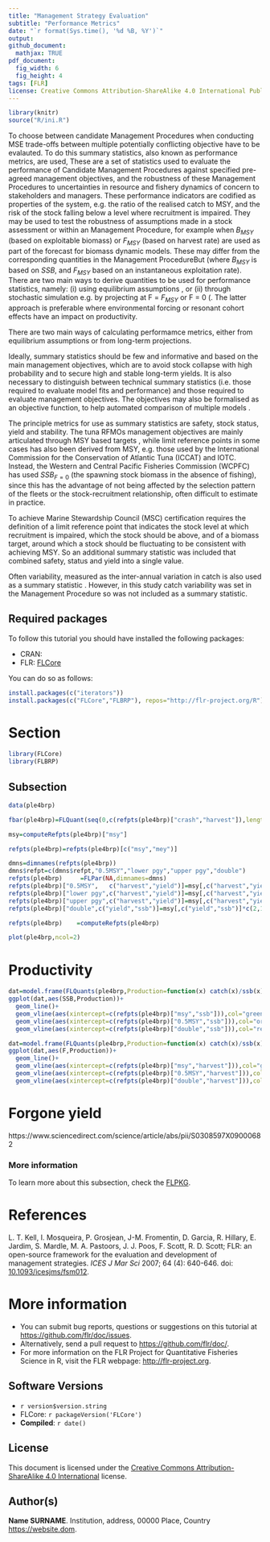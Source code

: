 ```yaml
---
title: "Management Strategy Evaluation"
subtitle: "Performance Metrics"
date: "`r format(Sys.time(), '%d %B, %Y')`"
output:
github_document:
  mathjax: TRUE
pdf_document:
  fig_width: 6 
  fig_height: 4 
tags: [FLR]
license: Creative Commons Attribution-ShareAlike 4.0 International Public License
---
```

 
```r
library(knitr)
source("R/ini.R")
```

To choose between candidate Management Procedures when conducting MSE trade-offs between multiple potentially conflicting objective have to be evalauted. To do this summary statistics, also known as performance metrics, are used, These are a set of statistics used to evaluate the performance of Candidate Management Procedures against specified pre-agreed management objectives, and the robustness of these Management Procedures to uncertainties in resource and fishery dynamics of concern to stakeholders and managers. These performance indicators are codified as properties of the system, e.g. the ratio of the realised catch to MSY, and the risk of the stock falling below a level where recruitment is impaired. They may be used to test the robustness of assumptions made in a stock assessment or within an Management Procedure, for example when $B_{MSY}$ (based on exploitable biomass) or $F_{MSY}$ (based on harvest rate) are used as part of the forecast for biomass dynamic models. These may differ from the corresponding quantities in the Management ProcedureBut  (where $B_{MSY}$ is based on $SSB$, and $F_{MSY}$ based on an instantaneous exploitation rate). There are two main ways to derive quantities to be used for performance statistics, namely: (i) using equilibrium assumptions \cite{sissenwine1987alternative}, or (ii) through stochastic simulation e.g. by projecting at F = $F_{MSY}$ or F = 0 (\citep[e.g.][] {carruthers2016performance, de2011management}. The latter approach is preferable where environmental forcing or resonant cohort effects have an impact on productivity.


There are two main ways of calculating performamce metrics, either from equilibrium assumptions or from long-term projections.


Ideally, summary statistics should be few and informative and based on the main management objectives, which are to avoid stock collapse with high probability and to secure high and stable long-term yields. It is also necessary to distinguish between technical summary statistics (i.e. those required to evaluate model fits and performance) and those required to evaluate management objectives. The objectives may also be formalised as an objective function, to help automated comparison of multiple models \citep[e.g.][]{fischer2021using}.

The principle metrics for use as summary statistics are safety, stock status, yield and stability. The tuna RFMOs management objectives are mainly articulated through MSY based targets \citep{kell2016quantification},  while limit reference points in some cases has also been derived from MSY, e.g. those used by the International Commission for the Conservation of Atlantic Tuna (ICCAT) and IOTC. Instead, the Western and Central Pacific Fisheries Commission (WCPFC) has used $SSB_{F=0}$ (the spawning stock biomass in the absence of fishing), since this has the advantage of not being affected by the selection pattern of the fleets or the stock-recruitment relationship, often difficult to estimate in practice. 

To achieve Marine Stewardship Council (MSC) certification requires the definition of a limit reference point that indicates the stock level at which recruitment is impaired, which the stock should be above, and of a biomass target, around which a stock should be fluctuating to be consistent with achieving MSY. So an additional summary statistic was included that combined safety, status and yield into a single value.

\begin{description}%[labelindent=\parindent,noitemsep,topsep=0pt,parsep=0pt,partopsep=0pt]
 \item[Safety] $min(SSB/B_{lim})$ for the simulation period
 \item[Status] $F/F_{MSY}<1$ and $SSB/B_{MSY}>1$ in the last years
 \item[Yield] mean($Yield/MSY$) for the simulation period
 %\item[Rebuilding] $SSB$[length($SSB$)]/$SSB$[1]))
 \item[Objective] Is the average yield achieved in the simulation period with the constraint that $SSB>20\%K$, then if $SSB>B_{MSY}$ and $F<F_{MSY}$ then catch achieves a $25\%$ price premium. 
 \end{description}

Often variability, measured as the inter-annual variation in catch is also used as a summary statistic \citep[e.g.][]{kell2005flat}. However, in this study catch variability was set in the Management Procedure so was not included as a summary statistic. 



## Required packages

To follow this tutorial you should have installed the following packages:

- CRAN: 
- FLR: [FLCore](http://www.flr-project.org/FLCore/)

You can do so as follows:

```r
install.packages(c("iterators"))
install.packages(c("FLCore","FLBRP"), repos="http://flr-project.org/R")
```

# Section

```r
library(FLCore)
library(FLBRP)
```

## Subsection

```r
data(ple4brp)

fbar(ple4brp)=FLQuant(seq(0,c(refpts(ple4brp)["crash","harvest"]),length.out=101))

msy=computeRefpts(ple4brp)["msy"]

refpts(ple4brp)=refpts(ple4brp)[c("msy","mey")]

dmns=dimnames(refpts(ple4brp))
dmns$refpt=c(dmns$refpt,"0.5MSY","lower pgy","upper pgy","double")
refpts(ple4brp)     =FLPar(NA,dimnames=dmns)
refpts(ple4brp)["0.5MSY",   c("harvest","yield")]=msy[,c("harvest","yield")]*c(1.2,0.5)
refpts(ple4brp)["lower pgy",c("harvest","yield")]=msy[,c("harvest","yield")]*0.8
refpts(ple4brp)["upper pgy",c("harvest","yield")]=msy[,c("harvest","yield")]*c(1.2,0.8)
refpts(ple4brp)["double",c("yield","ssb")]=msy[,c("yield","ssb")]*c(2,1)

refpts(ple4brp)    =computeRefpts(ple4brp)

plot(ple4brp,ncol=2)
```

# Productivity

```r
dat=model.frame(FLQuants(ple4brp,Production=function(x) catch(x)/ssb(x),SSB=ssb))
ggplot(dat,aes(SSB,Production))+
  geom_line()+
  geom_vline(aes(xintercept=c(refpts(ple4brp)["msy","ssb"])),col="green")+
  geom_vline(aes(xintercept=c(refpts(ple4brp)["0.5MSY","ssb"])),col="orange")+
  geom_vline(aes(xintercept=c(refpts(ple4brp)["double","ssb"])),col="red")
```

```r
dat=model.frame(FLQuants(ple4brp,Production=function(x) catch(x)/ssb(x),SSB=ssb, F=fbar))
ggplot(dat,aes(F,Production))+
  geom_line()+
  geom_vline(aes(xintercept=c(refpts(ple4brp)["msy","harvest"])),col="green")+
  geom_vline(aes(xintercept=c(refpts(ple4brp)["0.5MSY","harvest"])),col="orange")+
  geom_vline(aes(xintercept=c(refpts(ple4brp)["double","harvest"])),col="red")
```

# Forgone yield

https://www.sciencedirect.com/science/article/abs/pii/S0308597X09000682


### More information

To learn more about this subsection, check the [FLPKG](http://www.flr-project.org/FLPKG/).

# References

L. T. Kell, I. Mosqueira, P. Grosjean, J-M. Fromentin, D. Garcia, R. Hillary, E. Jardim, S. Mardle, M. A. Pastoors, J. J. Poos, F. Scott, R. D. Scott; FLR: an open-source framework for the evaluation and development of management strategies. *ICES J Mar Sci* 2007; 64 (4): 640-646. doi: [10.1093/icesjms/fsm012](https://doi.org/10.1093/icesjms/fsm012).

# More information

* You can submit bug reports, questions or suggestions on this tutorial at <https://github.com/flr/doc/issues>.
* Alternatively, send a pull request to <https://github.com/flr/doc/>.
* For more information on the FLR Project for Quantitative Fisheries Science in R, visit the FLR webpage: <http://flr-project.org>.

## Software Versions

* `r version$version.string`
* FLCore: `r packageVersion('FLCore')`
* **Compiled**: `r date()`

## License

This document is licensed under the [Creative Commons Attribution-ShareAlike 4.0 International](https://creativecommons.org/licenses/by-sa/4.0) license.

## Author(s)

**Name SURNAME**. Institution, address, 00000 Place, Country <https://website.dom>.
